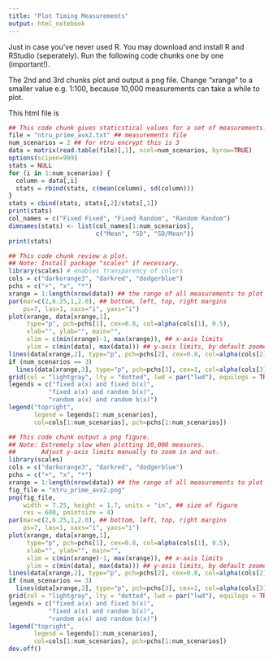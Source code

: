 ```yaml
---
title: "Plot Timing Measurements"
output: html_notebook
---
```


Just in case you've never used R. You may download and install R and RStudio (seperately). Run the following code chunks one by one (important!).

The 2nd and 3rd chunks plot and output a png file. Change "xrange" to a smaller value e.g. 1:100, because 10,000 measurements can take a while to plot.

This html file is 

```r
## This code chunk gives staticstical values for a set of measurements.
file = "ntru_prime_avx2.txt" ## measurements file
num_scenarios = 2 ## for ntru encrypt this is 3
data = matrix(read.table(file)[,1], ncol=num_scenarios, byrow=TRUE)
options(scipen=999)
stats = NULL
for (i in 1:num_scenarios) {
  column = data[,i]
  stats = rbind(stats, c(mean(column), sd(column)))
}
stats = cbind(stats, stats[,2]/stats[,1])
print(stats)
col_names = c("Fixed Fixed", "Fixed Random", "Random Random")
dimnames(stats) <- list(col_names[1:num_scenarios], 
                        c("Mean", "SD", "SD/Mean"))
print(stats)
```

```r
## This code chunk review a plot.
## Note: Install package "scales" if necessary.
library(scales) # enables transparency of colors
cols = c("darkorange3", "darkred", "dodgerblue")
pchs = c("+", "x", "*")
xrange = 1:length(nrow(data)) ## the range of all measurements to plot
par(mar=c(2,6.25,1,2.0), ## bottom, left, top, right margins
    ps=7, las=1, xaxs="i", yaxs="i")
plot(xrange, data[xrange,1],
     type="p", pch=pchs[1], cex=0.8, col=alpha(cols[1], 0.5),
     xlab="", ylab="", main="",
     xlim = c(min(xrange)-1, max(xrange)), ## x-axis limits
     ylim = c(min(data), max(data))) ## y-axis limits, by default zoomed out
lines(data[xrange,2], type="p", pch=pchs[2], cex=0.8, col=alpha(cols[2], 0.5))
if (num_scenarios == 3)
  lines(data[xrange,3], type="p", pch=pchs[3], cex=1, col=alpha(cols[3], 0.5))
grid(col = "lightgray", lty = "dotted", lwd = par("lwd"), equilogs = TRUE)
legends = c("fixed a(x) and fixed b(x)",
           "fixed a(x) and random b(x)",
           "random a(x) and random b(x)")
legend("topright",
       legend = legends[1:num_scenarios],
       col=cols[1:num_scenarios], pch=pchs[1:num_scenarios])
```

```r
## This code chunk output a png figure.
## Note: Extremely slow when plotting 10,000 measures.
##       Adjust y-axis limits manually to zoom in and out.
library(scales)
cols = c("darkorange3", "darkred", "dodgerblue")
pchs = c("+", "x", "*")
xrange = 1:length(nrow(data)) ## the range of all measurements to plot
fig_file = "ntru_prime_avx2.png"
png(fig_file,
    width = 7.25, height = 1.7, units = "in", ## size of figure
    res = 600, pointsize = 4)
par(mar=c(2,6.25,1,2.0), ## bottom, left, top, right margins
    ps=7, las=1, xaxs="i", yaxs="i")
plot(xrange, data[xrange,1],
     type="p", pch=pchs[1], cex=0.8, col=alpha(cols[1], 0.5),
     xlab="", ylab="", main="",
     xlim = c(min(xrange)-1, max(xrange)), ## x-axis limits
     ylim = c(min(data), max(data))) ## y-axis limits, by default zoomed out
lines(data[xrange,2], type="p", pch=pchs[2], cex=0.8, col=alpha(cols[2], 0.5))
if (num_scenarios == 3)
  lines(data[xrange,3], type="p", pch=pchs[3], cex=1, col=alpha(cols[3], 0.5))
grid(col = "lightgray", lty = "dotted", lwd = par("lwd"), equilogs = TRUE)
legends = c("fixed a(x) and fixed b(x)",
           "fixed a(x) and random b(x)",
           "random a(x) and random b(x)")
legend("topright",
       legend = legends[1:num_scenarios],
       col=cols[1:num_scenarios], pch=pchs[1:num_scenarios])
dev.off()
```
